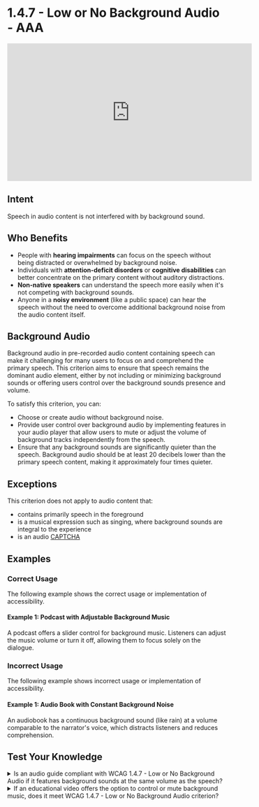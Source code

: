 # 1.4.7 - Low or No Background Audio - AAA

<iframe width="560" height="315" src="https://www.youtube.com/embed/hznSiprNatk" title="1.4.7 - Low or No Background Audio - WCAG Documents" frameBorder="0" allow="accelerometer; autoplay; clipboard-write; encrypted-media; gyroscope; picture-in-picture" allowFullScreen></iframe>

## Intent

Speech in audio content is not interfered with by background sound.

## Who Benefits

- People with **hearing impairments** can focus on the speech without being distracted or overwhelmed by background noise.
- Individuals with **attention-deficit disorders** or **cognitive disabilities** can better concentrate on the primary content without auditory distractions.
- **Non-native speakers** can understand the speech more easily when it's not competing with background sounds.
- Anyone in a **noisy environment** (like a public space) can hear the speech without the need to overcome additional background noise from the audio content itself.

## Background Audio

Background audio in pre-recorded audio content containing speech can make it challenging for many users to focus on and comprehend the primary speech. This criterion aims to ensure that speech remains the dominant audio element, either by not including or minimizing background sounds or offering users control over the background sounds presence and volume.

To satisfy this criterion, you can:

- Choose or create audio without background noise.
- Provide user control over background audio by implementing features in your audio player that allow users to mute or adjust the volume of background tracks independently from the speech.
- Ensure that any background sounds are significantly quieter than the speech. Background audio should be at least 20 decibels lower than the primary speech content, making it approximately four times quieter.

## Exceptions

This criterion does not apply to audio content that:
- contains primarily speech in the foreground
- is a musical expression such as singing, where background sounds are integral to the experience
- is an audio [CAPTCHA](/docs/wcag-documents/glossary-of-terms#captcha)

## Examples

### Correct Usage

The following example shows the correct usage or implementation of accessibility.

#### Example 1: Podcast with Adjustable Background Music

A podcast offers a slider control for background music. Listeners can adjust the music volume or turn it off, allowing them to focus solely on the dialogue.

### Incorrect Usage

The following example shows incorrect usage or implementation of accessibility.

#### Example 1: Audio Book with Constant Background Noise

An audiobook has a continuous background sound (like rain) at a volume comparable to the narrator's voice, which distracts listeners and reduces comprehension.

## Test Your Knowledge

<details>
  <summary>
    <span>Is an audio guide compliant with WCAG 1.4.7 - Low or No Background Audio if it features background sounds at the same volume as the speech?</span>
  </summary>
  No, it is not compliant. For compliance, background sounds must be significantly quieter (at least 20 decibels lower) than the speech to not disrupt or mask the primary content.
</details>

<details>
  <summary>
    <span>If an educational video offers the option to control or mute background music, does it meet WCAG 1.4.7 - Low or No Background Audio criterion?</span>
  </summary>
  Yes, it meets the criterion as it provides users the ability to control or eliminate background audio, ensuring the speech remains the primary focus.
</details>
